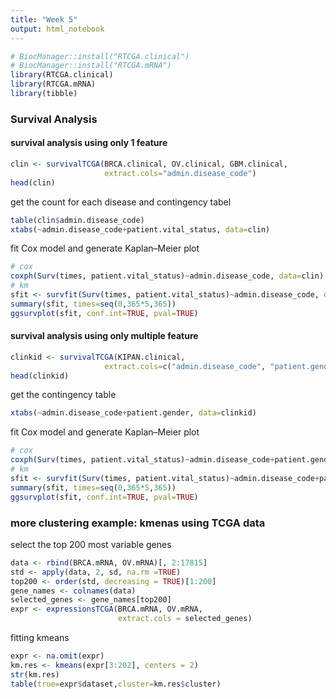 ```yaml
---
title: "Week 5"
output: html_notebook
---
```


```r
# BiocManager::install("RTCGA.clinical")
# BiocManager::install("RTCGA.mRNA")
library(RTCGA.clinical)
library(RTCGA.mRNA)
library(tibble)
```

### Survival Analysis
#### survival analysis using only 1 feature
```r
clin <- survivalTCGA(BRCA.clinical, OV.clinical, GBM.clinical, 
                     extract.cols="admin.disease_code")
head(clin)
```

get the count for each disease and contingency tabel
```r
table(clin$admin.disease_code)
xtabs(~admin.disease_code+patient.vital_status, data=clin)
```
fit Cox model and generate Kaplan–Meier plot
```r
# cox
coxph(Surv(times, patient.vital_status)~admin.disease_code, data=clin)
# km
sfit <- survfit(Surv(times, patient.vital_status)~admin.disease_code, data=clin)
summary(sfit, times=seq(0,365*5,365))
ggsurvplot(sfit, conf.int=TRUE, pval=TRUE)
```

#### survival analysis using only multiple feature
```r
clinkid <- survivalTCGA(KIPAN.clinical, 
                     extract.cols=c("admin.disease_code", "patient.gender"))
head(clinkid)
```
get the contingency table
```r
xtabs(~admin.disease_code+patient.gender, data=clinkid)
```
fit Cox model and generate Kaplan–Meier plot
```r
# cox
coxph(Surv(times, patient.vital_status)~admin.disease_code+patient.gender, data=clinkid)
# km
sfit <- survfit(Surv(times, patient.vital_status)~admin.disease_code+patient.gender, data=clinkid)
summary(sfit, times=seq(0,365*5,365))
ggsurvplot(sfit, conf.int=TRUE, pval=TRUE)
```
### more clustering example: kmenas using TCGA data
select the top 200 most variable genes
```r
data <- rbind(BRCA.mRNA, OV.mRNA)[, 2:17815]
std <- apply(data, 2, sd, na.rm =TRUE)
top200 <- order(std, decreasing = TRUE)[1:200]
gene_names <- colnames(data)
selected_genes <- gene_names[top200]
expr <- expressionsTCGA(BRCA.mRNA, OV.mRNA,
                        extract.cols = selected_genes)
```
fitting kmeans
```r
expr <- na.omit(expr)
km.res <- kmeans(expr[3:202], centers = 2)
str(km.res)
table(true=expr$dataset,cluster=km.res$cluster)
```



